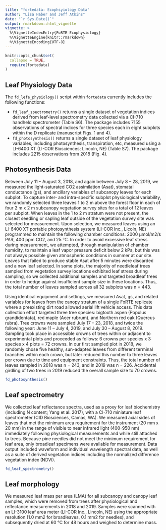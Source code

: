 ```yaml
---
title: "fortedata: Ecophsyiology Data"
author: "Lisa Haber and Jeff Atkins"
date: "`r Sys.Date()`"
output: rmarkdown::html_vignette
vignette: >
  %\VignetteIndexEntry{FoRTE Ecophysiology}
  %\VignetteEngine{knitr::rmarkdown}
  %\VignetteEncoding{UTF-8}
---
```


```r
knitr::opts_chunk$set(
  collapse = TRUE,
  require(fortedata)
)
```

## Leaf Physiology Data
The `fd_lefa_physiology()` script within `fortedata` currently includes the following functions:

* `fd_leaf_spectrometry()` returns a single dataset of vegetation indices derived from leaf-level spectrometry data collected via a CI-710 handheld spectrometer (Table S6). The package includes 7155 observations of spectral indices for three species each in eight subplots within the D replicate (manuscript Figs. 1 and 4).  
* `fd_photosynthesis()` returns a single dataset of leaf physiology variables, including photosynthesis, transpiration, etc, measured using a LI-6400 XT (LI-COR Biosciences; Lincoln, NE) (Table S7). The package includes 2215 observations from 2018 (Fig. 4). 

## Photosynthesis Data
  
Between July 11 – August 3, 2018, and again between July 8 – 28, 2019, we measured the light-saturated CO2 assimilation (Asat), stomatal conductance (gs), and ancillary variables of subcanopy leaves for each subplot. To capture inter- and intra-specific subplot physiological variability, we randomly selected three leaves 1 to 2 m above the forest floor in each of four 2 m x 2 m subcanopy vegetation survey sites for a total of 12 leaves per subplot. When leaves in the 1 to 2 m stratum were not present, the closest seedling or sapling leaf outside of the vegetation survey site was selected for measurement. Upon selection, we measured leaves using an LI-6400 XT portable photosynthesis system (LI-COR Inc., Licoln, NE) programmed to maintain the following chamber conditions: 2000 µmol/m2/s PAR, 400 ppm CO2, and 25 °C. In order to avoid excessive leaf stress during measurement, we attempted, through manipulation of chamber humidity, to maintain a leaf vapor pressure deficit below 2 kPa, but this was not always possible given atmospheric conditions in summer at our site. Leaves that failed to produce stable Asat after 5 minutes were discarded and a new leaf selected. In some plots, the majority of needleleaf trees sampled from vegetation survey locations exhibited leaf stress during sampling, so we collected additional samples and targeted broadleaf trees in order to hedge against insufficient sample size in these locations. Thus, the total number of leaves sampled across all 32 subplots was n = 443. 
        	
Using identical equipment and settings, we measured Asat, gs, and related variables for leaves from the canopy stratum of a single FoRTE replicate where a preexisting dirt road allowed aerial lift vehicle access. This data collection effort targeted three tree species: bigtooth aspen (Populus grandidentata), red maple (Acer rubrum), and Northern red oak (Quercus rubra). Tree crowns were sampled July 17 – 23, 2018, and twice the following year: June 11 – July 4, 2019, and July 30 – August 8, 2019. Sampling took place in accessible crowns of trees within or adjacent to experimental plots and proceeded as follows: 6 crowns per species x 3 species x 4 plots = 72 crowns. In our first sampled plot in 2018, we randomly chose five healthy, sun-adapted leaves from different terminal branches within each crown, but later reduced this number to three leaves per crown due to time and equipment constraints. Thus, the total number of leaves sampled in 2018 was n = 243, and in 2019 was n = 226. Accidental girdling of two trees in 2019 reduced the overall sample size to 70 crowns.


```r
fd_photosynthesis()
```

## Leaf spectrometry

We collected leaf reflectance spectra, used as a proxy for leaf biochemistry (including N content; Yang et al. 2017), with a CI-710 miniature leaf spectrometer (CID Biosciences, Camas, WA). We measured axial sides of leaves that met the minimum area requirement for the instrument (20 mm x 20 mm) in the range of visible to near infrared light (400-950 nm) immediately following physiological measurements and while still attached to trees. Because pine needles did not meet the minimum requirement for leaf area, only broadleaf specimens were available for measurement. Data output included waveform and individual wavelength spectral data, as well as a suite of derived vegetation indices including the normalized difference vegetation index (NDVI).
  
```r
fd_leaf_spectrometry()
```

## Leaf morphology
  
We measured leaf mass per area (LMA) for all subcanopy and canopy leaf samples, which were removed from trees after physiological and reflectance measurements in 2018 and 2019. Samples were scanned with an LI-3100 leaf area meter (LI-COR Inc., Lincoln, NE) using the appropriate resolution (1.0 mm2 for broadleaves, 0.1 mm2 for needles), and subsequently dried at 60 °C for 48 hours and weighed to determine mass.
